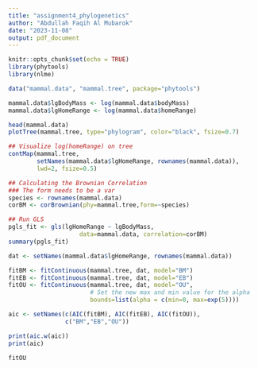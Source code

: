 ```yaml
---
title: "assignment4_phylogenetics"
author: "Abdullah Faqih Al Mubarok"
date: "2023-11-08"
output: pdf_document
---
```


```r
knitr::opts_chunk$set(echo = TRUE)
library(phytools)
library(nlme)
```


```r
data("mammal.data", "mammal.tree", package="phytools")

mammal.data$lgBodyMass <- log(mammal.data$bodyMass)
mammal.data$lgHomeRange <- log(mammal.data$homeRange)

head(mammal.data)
plotTree(mammal.tree, type="phylogram", color="black", fsize=0.7)
```
```r
## Visualize log(homeRange) on tree
contMap(mammal.tree, 
        setNames(mammal.data$lgHomeRange, rownames(mammal.data)), 
        lwd=2, fsize=0.5)
```

```r
## Calculating the Brownian Correlation
### The form needs to be a var
species <- rownames(mammal.data)
corBM <- corBrownian(phy=mammal.tree,form=~species)

## Run GLS
pgls_fit <- gls(lgHomeRange ~ lgBodyMass, 
                    data=mammal.data, correlation=corBM)
summary(pgls_fit)
```

```r
dat <- setNames(mammal.data$lgHomeRange, rownames(mammal.data))

fitBM <- fitContinuous(mammal.tree, dat, model="BM")
fitEB <- fitContinuous(mammal.tree, dat, model="EB")
fitOU <- fitContinuous(mammal.tree, dat, model="OU", 
                       # Set the new max and min value for the alpha
                       bounds=list(alpha = c(min=0, max=exp(5))))

aic <- setNames(c(AIC(fitBM), AIC(fitEB), AIC(fitOU)), 
                c("BM","EB","OU")) 

print(aic.w(aic))
print(aic)

```

```r
fitOU
```

